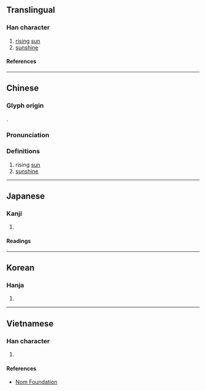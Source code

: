 {{also|旸}}
{{character info}}
==Translingual==

===Han character===
{{Han char|rn=72|rad=日|as=09|sn=13|four=66027|canj=AAMH|ids=⿰日昜}}

# [[rising]] [[sun]]
# [[sunshine]]

====References====
{{Han ref|kx=0498.280|dkj=14066|dj=0867.010|hdz=21523.090|uh=6698}}

----

==Chinese==
{{zh-forms|s=旸}}

===Glyph origin===
{{Han etym}}
{{Han compound|日|昜|c1=s|c2=p|t1=sun|ls=psc}}.

===Pronunciation===
{{zh-pron
|m=yáng
|c=joeng4
|mc=y
|oc=y
|ma=
|cat=n
}}

===Definitions===
{{zh-hanzi}}

# rising [[sun]]
# [[sunshine]]

----

==Japanese==

===Kanji===
{{ja-kanji|grade=|rs=日09}}

# {{rfdef|ja|sort=日09}}

====Readings====
{{ja-readings
|goon=よう
|kanon=よう
|kun=ひので, あきらか, はれる
}}

----

==Korean==

===Hanja===
{{ko-hanja|양}}

# {{rfdef|ko|sort=日09}}

----

==Vietnamese==

===Han character===
{{vi-readings|rs=日09|reading=dương}}

# {{rfdef|vi|sort=日09}}

====References====
* [http://nomfoundation.org/common/nom_details.php?codepoint=6698 Nom Foundation]